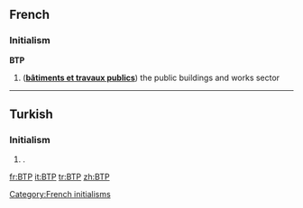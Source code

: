 ==French==

===Initialism===
{{rfc-header|Initialism}}
'''BTP''' {{g|m}}

# ('''[[bâtiments et travaux publics]]''') the public buildings and works sector

[[Category:French initialisms]]

----

==Turkish==

===Initialism===
{{rfc-header|Initialism}}
{{tr-initialism}}

# {{label|tr|politics}} {{initialism of|Bağımsız Türkiye Partisi|lang=tr|nodot=1}} {{gloss|Independent Turkey Party}}.

[[fr:BTP]]
[[it:BTP]]
[[tr:BTP]]
[[zh:BTP]]
